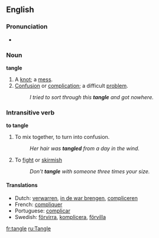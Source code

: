 ==English==

===Pronunciation===
*{{audio|en-us-tangle.ogg|Audio (US)}}

=== Noun ===
'''tangle'''
# A [[knot]]; a [[mess]].
# [[confusion|Confusion]] or [[complication]]; a difficult [[problem]].
#:''I tried to sort through this '''tangle''' and got nowhere.''

===Intransitive verb===
'''to tangle'''
# To mix together, to turn into confusion.
#:''Her hair was '''tangled''' from a day in the wind.''
# To [[fight]] or [[skirmish]]
#:''Don't '''tangle''' with someone three times your size.''


==== Translations ====
{{checktrans}}
*Dutch: [[verwarren]], [[in de war brengen]], [[compliceren]]
*French: [[compliquer]]
*Portuguese: [[complicar]]
*Swedish: [[förvirra]], [[komplicera]], [[förvilla]]

[[fr:tangle]]
[[ru:Tangle]]